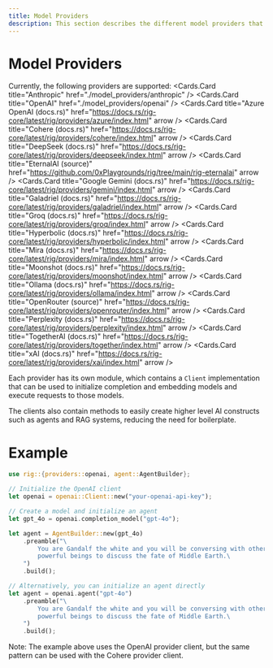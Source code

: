 ```yaml
---
title: Model Providers
description: This section describes the different model providers that Rig supports.
---
```



# Model Providers

 Currently, the following providers are supported:
 <Cards>
 <Cards.Card title="Anthropic" href="./model_providers/anthropic" />
 <Cards.Card title="OpenAI" href="./model_providers/openai" />
 <Cards.Card title="Azure OpenAI (docs.rs)" href="https://docs.rs/rig-core/latest/rig/providers/azure/index.html" arrow />
 <Cards.Card title="Cohere (docs.rs)" href="https://docs.rs/rig-core/latest/rig/providers/cohere/index.html" arrow />
 <Cards.Card title="DeepSeek (docs.rs)" href="https://docs.rs/rig-core/latest/rig/providers/deepseek/index.html" arrow />
 <Cards.Card title="EternalAI (source)" href="https://github.com/0xPlaygrounds/rig/tree/main/rig-eternalai" arrow />
 <Cards.Card title="Google Gemini (docs.rs)" href="https://docs.rs/rig-core/latest/rig/providers/gemini/index.html" arrow />
 <Cards.Card title="Galadriel (docs.rs)" href="https://docs.rs/rig-core/latest/rig/providers/galadriel/index.html" arrow />
 <Cards.Card title="Groq (docs.rs)" href="https://docs.rs/rig-core/latest/rig/providers/groq/index.html" arrow />
 <Cards.Card title="Hyperbolic (docs.rs)" href="https://docs.rs/rig-core/latest/rig/providers/hyperbolic/index.html" arrow />
 <Cards.Card title="Mira (docs.rs)" href="https://docs.rs/rig-core/latest/rig/providers/mira/index.html" arrow />
 <Cards.Card title="Moonshot (docs.rs)" href="https://docs.rs/rig-core/latest/rig/providers/moonshot/index.html" arrow />
 <Cards.Card title="Ollama (docs.rs)" href="https://docs.rs/rig-core/latest/rig/providers/ollama/index.html" arrow />
 <Cards.Card title="OpenRouter (source)" href="https://docs.rs/rig-core/latest/rig/providers/openrouter/index.html" arrow />
 <Cards.Card title="Perplexity (docs.rs)" href="https://docs.rs/rig-core/latest/rig/providers/perplexity/index.html" arrow />
 <Cards.Card title="TogetherAI (docs.rs)" href="https://docs.rs/rig-core/latest/rig/providers/together/index.html" arrow />
 <Cards.Card title="xAI (docs.rs)" href="https://docs.rs/rig-core/latest/rig/providers/xai/index.html" arrow />
 </Cards>

 Each provider has its own module, which contains a `Client` implementation that can
 be used to initialize completion and embedding models and execute requests to those models.

 The clients also contain methods to easily create higher level AI constructs such as
 agents and RAG systems, reducing the need for boilerplate.

 # Example
 ```rust
 use rig::{providers::openai, agent::AgentBuilder};

 // Initialize the OpenAI client
 let openai = openai::Client::new("your-openai-api-key");

 // Create a model and initialize an agent
 let gpt_4o = openai.completion_model("gpt-4o");

 let agent = AgentBuilder::new(gpt_4o)
     .preamble("\
         You are Gandalf the white and you will be conversing with other \
         powerful beings to discuss the fate of Middle Earth.\
     ")
     .build();

 // Alternatively, you can initialize an agent directly
 let agent = openai.agent("gpt-4o")
     .preamble("\
         You are Gandalf the white and you will be conversing with other \
         powerful beings to discuss the fate of Middle Earth.\
     ")
     .build();
 ```
 Note: The example above uses the OpenAI provider client, but the same pattern can
 be used with the Cohere provider client.